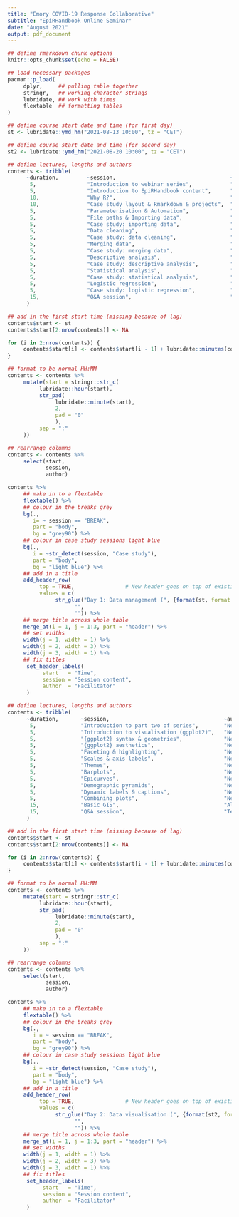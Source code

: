 ```yaml
---
title: "Emory COVID-19 Response Collaborative"
subtitle: "EpiRHandbook Online Seminar"
date: "August 2021"
output: pdf_document
---
```


```r

## define rmarkdown chunk options 
knitr::opts_chunk$set(echo = FALSE)

## load necessary packages 
pacman::p_load(
     dplyr,     ## pulling table together 
     stringr,   ## working character strings
     lubridate, ## work with times 
     flextable  ## formatting tables
)

```


```r

## define course start date and time (for first day)
st <- lubridate::ymd_hm("2021-08-13 10:00", tz = "CET")

## define course start date and time (for second day)
st2 <- lubridate::ymd_hm("2021-08-20 10:00", tz = "CET")

```



```r


## define lectures, lengths and authors 
contents <- tribble(
      ~duration,         ~session,                                    ~author,           ~type, 
       5,                "Introduction to webinar series",            "ECRC Faculty",    "lecture", 
       5,                "Introduction to EpiRHandbook content",      "Neale",           "lecture",
       10,               "Why R?",                                    "Alex",            "lecture", 
       10,               "Case study layout & Rmarkdown & projects",  "Alex",            "lecture", 
       5,                "Parameterisation & Automation",             "Alex",            "lecture", 
       5,                "File paths & Importing data",               "Alex",            "lecture", 
       5,                "Case study: importing data",                "Alex",            "demo", 
       5,                "Data cleaning",                             "Henry",           "lecture", 
       5,                "Case study: data cleaning",                 "Henry",           "demo", 
       5,                "Merging data",                              "Henry",           "lecture", 
       5,                "Case study: merging data",                  "Henry",           "demo",
       5,                "Descriptive analysis",                      "Henry",           "lecture", 
       5,                "Case study: descriptive analysis",          "Alex",            "demo", 
       5,                "Statistical analysis",                      "Alex",            "lecture", 
       5,                "Case study: statistical analysis",          "Alex",            "demo", 
       5,                "Logistic regression",                       "Henry",           "lecture", 
       5,                "Case study: logistic regression",           "Henry",           "demo",
       15,               "Q&A session",                               "Team",            "demo"
      ) 

## add in the first start time (missing because of lag) 
contents$start <- st
contents$start[2:nrow(contents)] <- NA

for (i in 2:nrow(contents)) {
     contents$start[i] <- contents$start[i - 1] + lubridate::minutes(contents$duration[i - 1])
}

## format to be normal HH:MM 
contents <- contents %>% 
     mutate(start = stringr::str_c(
          lubridate::hour(start), 
          str_pad(
               lubridate::minute(start), 
               2, 
               pad = "0"
               ), 
          sep = ":"
     ))

## rearrange columns 
contents <- contents %>% 
     select(start, 
            session, 
            author)

```



```r

contents %>% 
     ## make in to a flextable 
     flextable() %>% 
     ## colour in the breaks grey 
     bg(., 
        i= ~ session == "BREAK", 
        part = "body", 
        bg = "grey90") %>% 
     ## colour in case study sessions light blue 
     bg(., 
        i = ~str_detect(session, "Case study"), 
        part = "body", 
        bg = "light blue") %>% 
     ## add in a title 
     add_header_row(
          top = TRUE,                # New header goes on top of existing header row
          values = c(
               str_glue("Day 1: Data management (", {format(st, format = "%d %B")}, ")"),     # Header values for each column below
                     "", 
                     "")) %>% 
     ## merge title across whole table 
     merge_at(i = 1, j = 1:3, part = "header") %>% 
     ## set widths
     width(j = 1, width = 1) %>% 
     width(j = 2, width = 3) %>% 
     width(j = 3, width = 1) %>% 
     ## fix titles 
      set_header_labels( 
           start   = "Time", 
           session = "Session content", 
           author  = "Facilitator" 
      )

```



\newpage

```r




## define lectures, lengths and authors 
contents <- tribble(
      ~duration,       ~session,                                    ~author,           ~type, 
       5,              "Introduction to part two of series",        "Neale",           "lecture", 
       5,              "Introduction to visualisation (ggplot2)",   "Neale",           "lecture",
       5,              "{ggplot2} syntax & geometries",             "Neale",           "lecture", 
       5,              "{ggplot2} aesthetics",                      "Neale",           "lecture", 
       5,              "Faceting & highlighting",                   "Neale",           "lecture", 
       5,              "Scales & axis labels",                      "Neale",           "lecture",
       5,              "Themes",                                    "Neale",           "lecture",
       5,              "Barplots",                                  "Neale",           "lecture",
       5,              "Epicurves",                                 "Neale",           "lecture", 
       5,              "Demographic pyramids",                      "Neale",           "lecture", 
       5,              "Dynamic labels & captions",                 "Neale",           "lecture",   
       5,              "Combining plots",                           "Neale",           "lecture", 
       15,             "Basic GIS",                                 "Alex",            "lecture", 
       15,             "Q&A session",                               "Team",            "demo"
      ) 

## add in the first start time (missing because of lag) 
contents$start <- st
contents$start[2:nrow(contents)] <- NA

for (i in 2:nrow(contents)) {
     contents$start[i] <- contents$start[i - 1] + lubridate::minutes(contents$duration[i - 1])
}

## format to be normal HH:MM 
contents <- contents %>% 
     mutate(start = stringr::str_c(
          lubridate::hour(start), 
          str_pad(
               lubridate::minute(start), 
               2, 
               pad = "0"
               ), 
          sep = ":"
     ))

## rearrange columns 
contents <- contents %>% 
     select(start, 
            session, 
            author)

```



```r

contents %>% 
     ## make in to a flextable 
     flextable() %>% 
     ## colour in the breaks grey 
     bg(., 
        i = ~ session == "BREAK", 
        part = "body", 
        bg = "grey90") %>% 
     ## colour in case study sessions light blue 
     bg(., 
        i = ~str_detect(session, "Case study"), 
        part = "body", 
        bg = "light blue") %>% 
     ## add in a title 
     add_header_row(
          top = TRUE,                # New header goes on top of existing header row
          values = c(
               str_glue("Day 2: Data visualisation (", {format(st2, format = "%d %B")}, ")"),     # Header values for each column below
                     "", 
                     "")) %>% 
     ## merge title across whole table 
     merge_at(i = 1, j = 1:3, part = "header") %>% 
     ## set widths
     width(j = 1, width = 1) %>% 
     width(j = 2, width = 3) %>% 
     width(j = 3, width = 1) %>% 
     ## fix titles 
      set_header_labels( 
           start   = "Time", 
           session = "Session content", 
           author  = "Facilitator" 
      )

```


